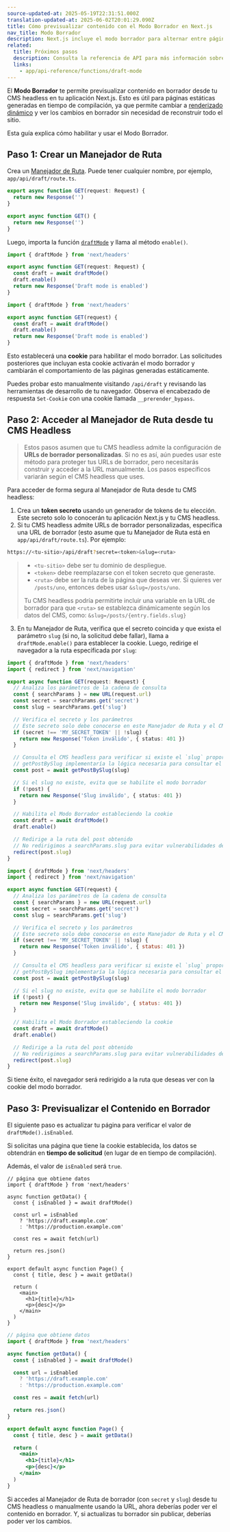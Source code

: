 ```yaml
---
source-updated-at: 2025-05-19T22:31:51.000Z
translation-updated-at: 2025-06-02T20:01:29.090Z
title: Cómo previsualizar contenido con el Modo Borrador en Next.js
nav_title: Modo Borrador
description: Next.js incluye el modo borrador para alternar entre páginas estáticas y dinámicas. Aquí puedes aprender cómo funciona con el App Router.
related:
  title: Próximos pasos
  description: Consulta la referencia de API para más información sobre cómo usar el Modo Borrador.
  links:
    - app/api-reference/functions/draft-mode
---
```


El **Modo Borrador** te permite previsualizar contenido en borrador desde tu CMS headless en tu aplicación Next.js. Esto es útil para páginas estáticas generadas en tiempo de compilación, ya que permite cambiar a [renderizado dinámico](/docs/app/getting-started/partial-prerendering#dynamic-rendering) y ver los cambios en borrador sin necesidad de reconstruir todo el sitio.

Esta guía explica cómo habilitar y usar el Modo Borrador.

## Paso 1: Crear un Manejador de Ruta

Crea un [Manejador de Ruta](/docs/app/building-your-application/routing/route-handlers). Puede tener cualquier nombre, por ejemplo, `app/api/draft/route.ts`.

```ts filename="app/api/draft/route.ts" switcher
export async function GET(request: Request) {
  return new Response('')
}
```

```js filename="app/api/draft/route.js" switcher
export async function GET() {
  return new Response('')
}
```

Luego, importa la función [`draftMode`](/docs/app/api-reference/functions/draft-mode) y llama al método `enable()`.

```ts filename="app/api/draft/route.ts" switcher
import { draftMode } from 'next/headers'

export async function GET(request: Request) {
  const draft = await draftMode()
  draft.enable()
  return new Response('Draft mode is enabled')
}
```

```js filename="app/api/draft/route.js" switcher
import { draftMode } from 'next/headers'

export async function GET(request) {
  const draft = await draftMode()
  draft.enable()
  return new Response('Draft mode is enabled')
}
```

Esto establecerá una **cookie** para habilitar el modo borrador. Las solicitudes posteriores que incluyan esta cookie activarán el modo borrador y cambiarán el comportamiento de las páginas generadas estáticamente.

Puedes probar esto manualmente visitando `/api/draft` y revisando las herramientas de desarrollo de tu navegador. Observa el encabezado de respuesta `Set-Cookie` con una cookie llamada `__prerender_bypass`.

## Paso 2: Acceder al Manejador de Ruta desde tu CMS Headless

> Estos pasos asumen que tu CMS headless admite la configuración de **URLs de borrador personalizadas**. Si no es así, aún puedes usar este método para proteger tus URLs de borrador, pero necesitarás construir y acceder a la URL manualmente. Los pasos específicos variarán según el CMS headless que uses.

Para acceder de forma segura al Manejador de Ruta desde tu CMS headless:

1. Crea un **token secreto** usando un generador de tokens de tu elección. Este secreto solo lo conocerán tu aplicación Next.js y tu CMS headless.
2. Si tu CMS headless admite URLs de borrador personalizadas, especifica una URL de borrador (esto asume que tu Manejador de Ruta está en `app/api/draft/route.ts`). Por ejemplo:

```bash filename="Terminal"
https://<tu-sitio>/api/draft?secret=<token>&slug=<ruta>
```

> - `<tu-sitio>` debe ser tu dominio de despliegue.
> - `<token>` debe reemplazarse con el token secreto que generaste.
> - `<ruta>` debe ser la ruta de la página que deseas ver. Si quieres ver `/posts/uno`, entonces debes usar `&slug=/posts/uno`.
>
> Tu CMS headless podría permitirte incluir una variable en la URL de borrador para que `<ruta>` se establezca dinámicamente según los datos del CMS, como: `&slug=/posts/{entry.fields.slug}`

3. En tu Manejador de Ruta, verifica que el secreto coincida y que exista el parámetro `slug` (si no, la solicitud debe fallar), llama a `draftMode.enable()` para establecer la cookie. Luego, redirige el navegador a la ruta especificada por `slug`:

```ts filename="app/api/draft/route.ts" switcher
import { draftMode } from 'next/headers'
import { redirect } from 'next/navigation'

export async function GET(request: Request) {
  // Analiza los parámetros de la cadena de consulta
  const { searchParams } = new URL(request.url)
  const secret = searchParams.get('secret')
  const slug = searchParams.get('slug')

  // Verifica el secreto y los parámetros
  // Este secreto solo debe conocerse en este Manejador de Ruta y el CMS
  if (secret !== 'MY_SECRET_TOKEN' || !slug) {
    return new Response('Token inválido', { status: 401 })
  }

  // Consulta el CMS headless para verificar si existe el `slug` proporcionado
  // getPostBySlug implementaría la lógica necesaria para consultar el CMS headless
  const post = await getPostBySlug(slug)

  // Si el slug no existe, evita que se habilite el modo borrador
  if (!post) {
    return new Response('Slug inválido', { status: 401 })
  }

  // Habilita el Modo Borrador estableciendo la cookie
  const draft = await draftMode()
  draft.enable()

  // Redirige a la ruta del post obtenido
  // No redirigimos a searchParams.slug para evitar vulnerabilidades de redirección abierta
  redirect(post.slug)
}
```

```js filename="app/api/draft/route.js" switcher
import { draftMode } from 'next/headers'
import { redirect } from 'next/navigation'

export async function GET(request) {
  // Analiza los parámetros de la cadena de consulta
  const { searchParams } = new URL(request.url)
  const secret = searchParams.get('secret')
  const slug = searchParams.get('slug')

  // Verifica el secreto y los parámetros
  // Este secreto solo debe conocerse en este Manejador de Ruta y el CMS
  if (secret !== 'MY_SECRET_TOKEN' || !slug) {
    return new Response('Token inválido', { status: 401 })
  }

  // Consulta el CMS headless para verificar si existe el `slug` proporcionado
  // getPostBySlug implementaría la lógica necesaria para consultar el CMS headless
  const post = await getPostBySlug(slug)

  // Si el slug no existe, evita que se habilite el modo borrador
  if (!post) {
    return new Response('Slug inválido', { status: 401 })
  }

  // Habilita el Modo Borrador estableciendo la cookie
  const draft = await draftMode()
  draft.enable()

  // Redirige a la ruta del post obtenido
  // No redirigimos a searchParams.slug para evitar vulnerabilidades de redirección abierta
  redirect(post.slug)
}
```

Si tiene éxito, el navegador será redirigido a la ruta que deseas ver con la cookie del modo borrador.

## Paso 3: Previsualizar el Contenido en Borrador

El siguiente paso es actualizar tu página para verificar el valor de `draftMode().isEnabled`.

Si solicitas una página que tiene la cookie establecida, los datos se obtendrán en **tiempo de solicitud** (en lugar de en tiempo de compilación).

Además, el valor de `isEnabled` será `true`.

```tsx filename="app/page.tsx" switcher
// página que obtiene datos
import { draftMode } from 'next/headers'

async function getData() {
  const { isEnabled } = await draftMode()

  const url = isEnabled
    ? 'https://draft.example.com'
    : 'https://production.example.com'

  const res = await fetch(url)

  return res.json()
}

export default async function Page() {
  const { title, desc } = await getData()

  return (
    <main>
      <h1>{title}</h1>
      <p>{desc}</p>
    </main>
  )
}
```

```jsx filename="app/page.js" switcher
// página que obtiene datos
import { draftMode } from 'next/headers'

async function getData() {
  const { isEnabled } = await draftMode()

  const url = isEnabled
    ? 'https://draft.example.com'
    : 'https://production.example.com'

  const res = await fetch(url)

  return res.json()
}

export default async function Page() {
  const { title, desc } = await getData()

  return (
    <main>
      <h1>{title}</h1>
      <p>{desc}</p>
    </main>
  )
}
```

Si accedes al Manejador de Ruta de borrador (con `secret` y `slug`) desde tu CMS headless o manualmente usando la URL, ahora deberías poder ver el contenido en borrador. Y, si actualizas tu borrador sin publicar, deberías poder ver los cambios.